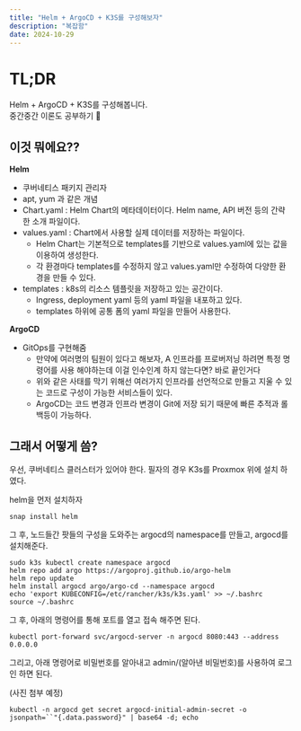 ```yaml
---
title: "Helm + ArgoCD + K3S를 구성해보자"
description: "복잡함"
date: 2024-10-29
---
```


# TL;DR

Helm + ArgoCD + K3S를 구성해봅니다.  
중간중간 이론도 공부하기 🐹

## 이것 뭐에요??

**Helm**

- 쿠버네티스 패키지 관리자
- apt, yum 과 같은 개념
- Chart.yaml : Helm Chart의 메타데이터이다. Helm name, API 버전 등의 간략한 소개 파일이다.
- values.yaml : Chart에서 사용할 실제 데이터를 저장하는 파일이다.
  - Helm Chart는 기본적으로 templates를 기반으로 values.yaml에 있는 값을 이용하여 생성한다.
  - 각 환경마다 templates를 수정하지 않고 values.yaml만 수정하여 다양한 환경을 만들 수 있다.
- templates : k8s의 리소스 템플릿을 저장하고 있는 공간이다.
  - Ingress, deployment yaml 등의 yaml 파일을 내포하고 있다.
  - templates 하위에 공통 폼의 yaml 파일을 만들어 사용한다.

**ArgoCD**

- GitOps를 구현해줌
  - 만약에 여러명의 팀원이 있다고 해보자, A 인프라를 프로버저닝 하려면 특정 명령어를 사용 해야하는데 이걸 인수인계 하지 않는다면? 바로 끝인거다
  - 위와 같은 사태를 막기 위해선 여러가지 인프라를 선언적으로 만들고 지울 수 있는 코드로 구성이 가능한 서비스들이 있다.
  - ArgoCD는 코드 변경과 인프라 변경이 Git에 저장 되기 때문에 빠른 추적과 롤백등이 가능하다.

## 그래서 어떻게 씀?

우선, 쿠버네티스 클러스터가 있어야 한다. 필자의 경우 K3s를 Proxmox 위에 설치 하였다.

helm을 먼저 설치하자

```shell
snap install helm
```

그 후, 노드들간 팟들의 구성을 도와주는 argocd의 namespace를 만들고, argocd를 설치해준다.

```shell
sudo k3s kubectl create namespace argocd
helm repo add argo https://argoproj.github.io/argo-helm
helm repo update
helm install argocd argo/argo-cd --namespace argocd
echo 'export KUBECONFIG=/etc/rancher/k3s/k3s.yaml' >> ~/.bashrc
source ~/.bashrc
```

그 후, 아래의 명령어를 통해 포트를 열고 접속 해주면 된다.

```shell
kubectl port-forward svc/argocd-server -n argocd 8080:443 --address 0.0.0.0
```

그리고, 아래 명령어로 비밀번호를 알아내고 admin/(알아낸 비밀번호)를 사용하여 로그인 하면 된다.

(사진 첨부 예정)

```
kubectl -n argocd get secret argocd-initial-admin-secret -o jsonpath=``"{.data.password}" | base64 -d; echo
```

